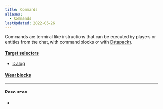 ```yaml
---
title: Commands
aliases:
  - Commands
lastUpdated: 2022-05-26
---
```



Commands are terminal like instructions that can be executed by players or entities from the chat, with command blocks or with [Datapacks](/datapack).

#### [Target selectors](/targetselectors)

- [Dialog](/dialogcommand)

#### [Wear blocks](/wearblocks)

---

#### Resources

- <Wiki path="w/Commands" />